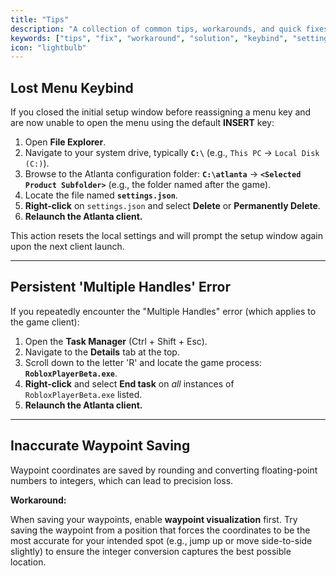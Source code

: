 ```yaml
---
title: "Tips"
description: "A collection of common tips, workarounds, and quick fixes for user-reported issues."
keywords: ["tips", "fix", "workaround", "solution", "keybind", "settings.json", "robloxplayerbeta.exe", "multiple handles", "issue"]
icon: "lightbulb"
---
```


## Lost Menu Keybind

If you closed the initial setup window before reassigning a menu key and are now unable to open the menu using the default **INSERT** key:

1.  Open **File Explorer**.
2.  Navigate to your system drive, typically **`C:\`** (e.g., `This PC` -> `Local Disk (C:)`).
3.  Browse to the Atlanta configuration folder: **`C:\atlanta`** $\rightarrow$ **`<Selected Product Subfolder>`** (e.g., the folder named after the game).
4.  Locate the file named **`settings.json`**.
5.  **Right-click** on `settings.json` and select **Delete** or **Permanently Delete**.
6.  **Relaunch the Atlanta client.**

This action resets the local settings and will prompt the setup window again upon the next client launch.

---

## Persistent 'Multiple Handles' Error

If you repeatedly encounter the "Multiple Handles" error (which applies to the game client):

1.  Open the **Task Manager** (Ctrl + Shift + Esc).
2.  Navigate to the **Details** tab at the top.
3.  Scroll down to the letter 'R' and locate the game process: **`RobloxPlayerBeta.exe`**.
4.  **Right-click** and select **End task** on *all* instances of `RobloxPlayerBeta.exe` listed.
5.  **Relaunch the Atlanta client.**

---

## Inaccurate Waypoint Saving

Waypoint coordinates are saved by rounding and converting floating-point numbers to integers, which can lead to precision loss.

**Workaround:**

When saving your waypoints, enable **waypoint visualization** first. Try saving the waypoint from a position that forces the coordinates to be the most accurate for your intended spot (e.g., jump up or move side-to-side slightly) to ensure the integer conversion captures the best possible location.
